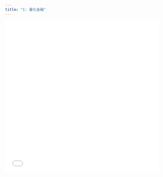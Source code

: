 ```yaml
---
title: "1: 量化金融"
---
```


<div style="width: 100%; height: 500px;">
  <embed src="/www/quant.pdf" type="application/pdf" width="100%" height="100%">
</div>